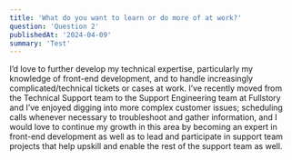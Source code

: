 ```yaml
---
title: 'What do you want to learn or do more of at work?'
question: 'Question 2'
publishedAt: '2024-04-09'
summary: 'Test'
---
```


I’d love to further develop my technical expertise, particularly my knowledge of front-end development, and to handle increasingly complicated/technical tickets or cases at work. I’ve recently moved from the Technical Support team to the Support Engineering team at Fullstory and I’ve enjoyed digging into more complex customer issues; scheduling calls whenever necessary to troubleshoot and gather information, and I would love to continue my growth in this area by becoming an expert in front-end development as well as to lead and participate in support team projects that help upskill and enable the rest of the support team as well.
